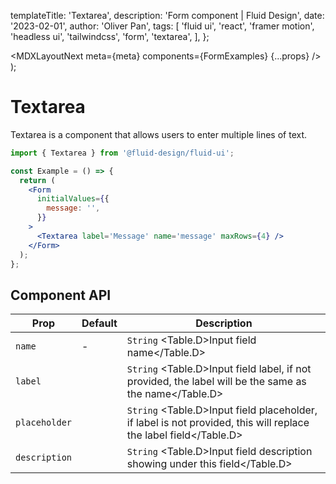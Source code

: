
  templateTitle: 'Textarea',
  description: 'Form component | Fluid Design',
  date: '2023-02-01',
  author: 'Oliver Pan',
  tags: [
    'fluid ui',
    'react',
    'framer motion',
    'headless ui',
    'tailwindcss',
    'form',
    'textarea',
  ],
};

  <MDXLayoutNext meta={meta} components={FormExamples} {...props} />
);

# Textarea

Textarea is a component that allows users to enter multiple lines of text.

<CodeFrame title='Example'>
  <Textarea.Basic />
</CodeFrame>

```jsx
import { Textarea } from '@fluid-design/fluid-ui';

const Example = () => {
  return (
    <Form
      initialValues={{
        message: '',
      }}
    >
      <Textarea label='Message' name='message' maxRows={4} />
    </Form>
  );
};
```

## Component API

| Prop          | Default | Description                                                                                                      |
| ------------- | ------- | ---------------------------------------------------------------------------------------------------------------- |
| `name`        | -       | `String` <Table.D>Input field name</Table.D>                                                                     |
| `label`       |         | `String` <Table.D>Input field label, if not provided, the label will be the same as the name</Table.D>           |
| `placeholder` |         | `String` <Table.D>Input field placeholder, if label is not provided, this will replace the label field</Table.D> |
| `description` |         | `String` <Table.D>Input field description showing under this field</Table.D>                                     |
